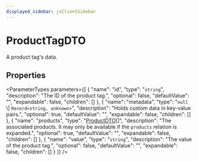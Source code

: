 ```yaml
---
displayed_sidebar: jsClientSidebar
---
```



# ProductTagDTO

A product tag's data.

## Properties

<ParameterTypes parameters={[
  {
    "name": "id",
    "type": "`string`",
    "description": "The ID of the product tag.",
    "optional": false,
    "defaultValue": "",
    "expandable": false,
    "children": []
  },
  {
    "name": "metadata",
    "type": "`null` \\| `Record<string, unknown>`",
    "description": "Holds custom data in key-value pairs.",
    "optional": true,
    "defaultValue": "",
    "expandable": false,
    "children": []
  },
  {
    "name": "products",
    "type": "[ProductDTO](internal.internal-1.ProductTypes.ProductDTO.mdx)[]",
    "description": "The associated products. It may only be available if the `products` relation is expanded.",
    "optional": true,
    "defaultValue": "",
    "expandable": false,
    "children": []
  },
  {
    "name": "value",
    "type": "`string`",
    "description": "The value of the product tag.",
    "optional": false,
    "defaultValue": "",
    "expandable": false,
    "children": []
  }
]} />
